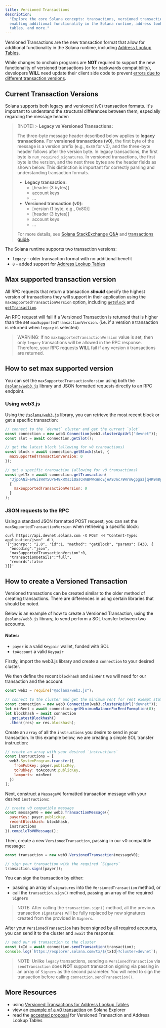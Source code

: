 ```yaml
---
title: Versioned Transactions
description:
  "Explore the core Solana concepts: transactions, versioned transactions,
  enabling additional functionality in the Solana runtime, address lookup
  tables, and more."
---
```


Versioned Transactions are the new transaction format that allow for additional
functionality in the Solana runtime, including
[Address Lookup Tables](/developers/guides/advanced/lookup-tables).

While changes to onchain programs are **NOT** required to support the new
functionality of versioned transactions (or for backwards compatibility),
developers **WILL** need update their client side code to prevent
[errors due to different transaction versions](#max-supported-transaction-version).

## Current Transaction Versions

Solana supports both legacy and versioned (v0) transaction formats. It's
important to understand the structural differences between them, especially
regarding the message header:

> [!NOTE] > **Legacy vs Versioned Transactions:**
>
> The three-byte message header described below applies to **legacy
> transactions**. For **versioned transactions (v0)**, the first byte of the
> message is a version prefix (e.g., `0x80` for v0), and the three-byte header
> follows after the version byte. In legacy transactions, the first byte is
> `num_required_signatures`. In versioned transactions, the first byte is the
> version, and the next three bytes are the header fields as shown below. This
> distinction is important for correctly parsing and understanding transaction
> formats.
>
> - **Legacy transaction:**
>   - [header (3 bytes)]
>   - account keys
>   - ...
> - **Versioned transaction (v0):**
>   - [version (1 byte, e.g., 0x80)]
>   - [header (3 bytes)]
>   - account keys
>   - ...
>
> For more details, see
> [Solana StackExchange Q&A](https://solana.stackexchange.com/q/21089/289) and
> [transactions guide](/docs/core/transactions#message-header).

The Solana runtime supports two transaction versions:

- `legacy` - older transaction format with no additional benefit
- `0` - added support for
  [Address Lookup Tables](/developers/guides/advanced/lookup-tables)

## Max supported transaction version

All RPC requests that return a transaction **_should_** specify the highest
version of transactions they will support in their application using the
`maxSupportedTransactionVersion` option, including
[`getBlock`](/docs/rpc/http/getblock) and
[`getTransaction`](/docs/rpc/http/gettransaction).

An RPC request will fail if a Versioned Transaction is returned that is higher
than the set `maxSupportedTransactionVersion`. (i.e. if a version `0`
transaction is returned when `legacy` is selected)

> WARNING: If no `maxSupportedTransactionVersion` value is set, then only
> `legacy` transactions will be allowed in the RPC response. Therefore, your RPC
> requests **WILL** fail if any version `0` transactions are returned.

## How to set max supported version

You can set the `maxSupportedTransactionVersion` using both the
[`@solana/web3.js`](https://solana-labs.github.io/solana-web3.js/v1.x/) library
and JSON formatted requests directly to an RPC endpoint.

### Using web3.js

Using the
[`@solana/web3.js`](https://solana-labs.github.io/solana-web3.js/v1.x/) library,
you can retrieve the most recent block or get a specific transaction:

```js
// connect to the `devnet` cluster and get the current `slot`
const connection = new web3.Connection(web3.clusterApiUrl("devnet"));
const slot = await connection.getSlot();

// get the latest block (allowing for v0 transactions)
const block = await connection.getBlock(slot, {
  maxSupportedTransactionVersion: 0
});

// get a specific transaction (allowing for v0 transactions)
const getTx = await connection.getTransaction(
  "3jpoANiFeVGisWRY5UP648xRXs3iQasCHABPWRWnoEjeA93nc79WrnGgpgazjq4K9m8g2NJoyKoWBV1Kx5VmtwHQ",
  {
    maxSupportedTransactionVersion: 0
  }
);
```

### JSON requests to the RPC

Using a standard JSON formatted POST request, you can set the
`maxSupportedTransactionVersion` when retrieving a specific block:

```shell
curl https://api.devnet.solana.com -X POST -H "Content-Type: application/json" -d \
'{"jsonrpc": "2.0", "id":1, "method": "getBlock", "params": [430, {
  "encoding":"json",
  "maxSupportedTransactionVersion":0,
  "transactionDetails":"full",
  "rewards":false
}]}'
```

## How to create a Versioned Transaction

Versioned transactions can be created similar to the older method of creating
transactions. There are differences in using certain libraries that should be
noted.

Below is an example of how to create a Versioned Transaction, using the
`@solana/web3.js` library, to send perform a SOL transfer between two accounts.

#### Notes:

- `payer` is a valid `Keypair` wallet, funded with SOL
- `toAccount` a valid `Keypair`

Firstly, import the web3.js library and create a `connection` to your desired
cluster.

We then define the recent `blockhash` and `minRent` we will need for our
transaction and the account:

```js
const web3 = require("@solana/web3.js");

// connect to the cluster and get the minimum rent for rent exempt status
const connection = new web3.Connection(web3.clusterApiUrl("devnet"));
let minRent = await connection.getMinimumBalanceForRentExemption(0);
let blockhash = await connection
  .getLatestBlockhash()
  .then((res) => res.blockhash);
```

Create an `array` of all the `instructions` you desire to send in your
transaction. In this example below, we are creating a simple SOL transfer
instruction:

```js
// create an array with your desired `instructions`
const instructions = [
  web3.SystemProgram.transfer({
    fromPubkey: payer.publicKey,
    toPubkey: toAccount.publicKey,
    lamports: minRent
  })
];
```

Next, construct a `MessageV0` formatted transaction message with your desired
`instructions`:

```js
// create v0 compatible message
const messageV0 = new web3.TransactionMessage({
  payerKey: payer.publicKey,
  recentBlockhash: blockhash,
  instructions
}).compileToV0Message();
```

Then, create a new `VersionedTransaction`, passing in our v0 compatible message:

```js
const transaction = new web3.VersionedTransaction(messageV0);

// sign your transaction with the required `Signers`
transaction.sign([payer]);
```

You can sign the transaction by either:

- passing an array of `signatures` into the `VersionedTransaction` method, or
- call the `transaction.sign()` method, passing an array of the required
  `Signers`

> NOTE: After calling the `transaction.sign()` method, all the previous
> transaction `signatures` will be fully replaced by new signatures created from
> the provided in `Signers`.

After your `VersionedTransaction` has been signed by all required accounts, you
can send it to the cluster and `await` the response:

```js
// send our v0 transaction to the cluster
const txId = await connection.sendTransaction(transaction);
console.log(`https://explorer.solana.com/tx/${txId}?cluster=devnet`);
```

> NOTE: Unlike `legacy` transactions, sending a `VersionedTransaction` via
> `sendTransaction` does **NOT** support transaction signing via passing in an
> array of `Signers` as the second parameter. You will need to sign the
> transaction before calling `connection.sendTransaction()`.

## More Resources

- using
  [Versioned Transactions for Address Lookup Tables](/developers/guides/advanced/lookup-tables#how-to-create-an-address-lookup-table)
- view an
  [example of a v0 transaction](https://explorer.solana.com/tx/h9WQsqSUYhFvrbJWKFPaXximJpLf6Z568NW1j6PBn3f7GPzQXe9PYMYbmWSUFHwgnUmycDNbEX9cr6WjUWkUFKx/?cluster=devnet)
  on Solana Explorer
- read the
  [accepted proposal](https://docs.anza.xyz/proposals/versioned-transactions)
  for Versioned Transaction and Address Lookup Tables
